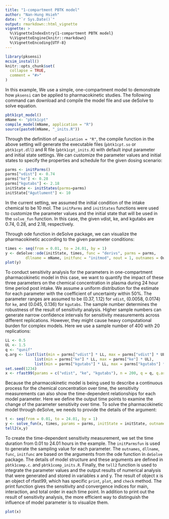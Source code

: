 ```yaml
---
title: "1-compartment PBTK model"
author: "Nan-Hung Hsieh"
date: "`r Sys.Date()`"
output: rmarkdown::html_vignette
vignette: >
  %\VignetteIndexEntry{1-compartment PBTK model}
  %\VignetteEngine{knitr::rmarkdown}
  %\VignetteEncoding{UTF-8}
---
```


```r
library(pksensi)
mcsim_install()
knitr::opts_chunk$set(
  collapse = TRUE,
  comment = "#>"
)
```

In this example, We use a simple, one-compartment model to demonstrate how `pksensi` can be applied to pharmacokinetic studies. The following command can download and compile the model file and use deSolve to solve equation.

```r
pbtk1cpt_model()
mName <- "pbtk1cpt"
compile_model(mName, application = "R")
source(paste0(mName, "_inits.R"))
```

Through the definition of `application = "R"`, the compile function in the above setting will generate the executable files (`pbtk1cpt.so` or `pbtk1cpt.dll`) and R file (`pbtk1cpt_inits.R`) with default input parameter and initial state settings. We can customize the parameter values and initial states to specify the properties and schedule for the given dosing scenario:

```r
parms <- initParms()
parms["vdist"] <- 0.74
parms["ke"] <- 0.28
parms["kgutabs"] <- 2.18
initState <- initStates(parms=parms)
initState["Agutlument"] <- 10
```

In the current setting, we assumed the initial condition of the intake chemical to be 10 mol. The `initParms` and `initStates` functions were used to customize the parameter values and the initial state that will be used in the `solve_fun` function. In this case, the given vdist, ke, and kgutabs are 0.74, 0.28, and 2.18, respectively.

Through ode function in deSolve package, we can visualize the pharmacokinetic according to the given parameter conditions:

```r
times <- seq(from = 0.01, to = 24.01, by = 1)
y <- deSolve::ode(initState, times, func = "derivs", parms = parms, 
         dllname = mName, initfunc = "initmod", nout = 1, outnames = Outputs)
plot(y)
```

To conduct sensitivity analysis for the parameters in one-compartment pharmacokinetic model in this case, we want to quantify the impact of these three parameters on the chemical concentration in plasma during 24 hour time period post intake. We assume a uniform distribution for the estimate for each parameter with the coefficient of uncertainty within 50%. The parameter ranges are assumed to be (0.37, 1.12) for `vdist`, (0.0058, 0.0174) for `ke`, and (0.045, 0.136) for `kgutabs`. The sample number determines the robustness of the result of sensitivity analysis. Higher sample numbers can generate narrow confidence intervals for sensitivity measurements across different replications. However, they might cause heavy computational burden for complex models. Here we use a sample number of 400 with 20 replications:

```r
LL <- 0.5 
UL <- 1.5
q <- "qunif"
q.arg <- list(list(min = parms["vdist"] * LL, max = parms["vdist"] * UL),
             list(min = parms["ke"] * LL, max = parms["ke"] * UL), 
             list(min = parms["kgutabs"] * LL, max = parms["kgutabs"] * UL)) 
set.seed(1234)
x <- rfast99(params = c("vdist", "ke", "kgutabs"), n = 200, q = q, q.arg = q.arg, replicate = 20)
```

Because the pharmacokinetic model is being used to describe a continuous process for the chemical concentration over time, the sensitivity measurements can also show the time-dependent relationships for each model parameter. Here we define the output time points to examine the change of the parameter sensitivity over time. To solve the pharmacokinetic model through deSolve, we needs to provide the details of the argument: 

```r
t <- seq(from = 0.01, to = 24.01, by = 1)
y <- solve_fun(x, times, params = parms, initState = initState, outnames = Outputs, dllname = mName)
tell2(x,y)
```

To create the time-dependent sensitivity measurement, we set the time duration from 0.01 to 24.01 hours in the example. The `initParmsfun` is used to generate the sampling value for each parameter. The `outnames`, `dllname`, `func`, `initfunc` are based on the arguments from the ode function in `deSolve` package. The details of model structure and these arguments are defined in `pbtk1comp.c`. and `pbtk1comp_inits.R`. Finally, the `tell2` function is used to integrate the parameter values and the output results of numerical analysis that were generated and stored in variables x and y. The result of object x is an object of rfast99, which has specific `print`, `plot`, and `check` method. The print function gives the sensitivity and convergence indices for main, interaction, and total order in each time point. In addition to print out the result of sensitivity analysis, the more efficient way to distinguish the influence of model parameter is to visualize them.

```r
plot(x)
```
